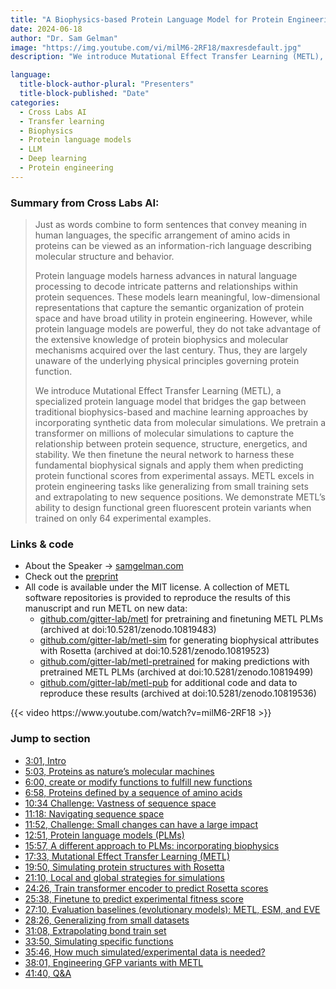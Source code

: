 ```yaml
---
title: "A Biophysics-based Protein Language Model for Protein Engineering"
date: 2024-06-18
author: "Dr. Sam Gelman"
image: "https://img.youtube.com/vi/milM6-2RF18/maxresdefault.jpg"
description: "We introduce Mutational Effect Transfer Learning (METL), a specialized protein language model that bridges the gap between traditional biophysics-based and machine learning approaches by incorporating synthetic data from molecular simulations."

language: 
  title-block-author-plural: "Presenters"
  title-block-published: "Date"
categories:
  - Cross Labs AI
  - Transfer learning
  - Biophysics
  - Protein language models
  - LLM
  - Deep learning
  - Protein engineering
---
```

### Summary from Cross Labs AI:
> Just as words combine to form sentences that convey meaning in human languages, the specific arrangement of amino acids in proteins can be viewed as an information-rich language describing molecular structure and behavior. 
> 
> Protein language models harness advances in natural language processing to decode intricate patterns and relationships within protein sequences. These models learn meaningful, low-dimensional representations that capture the semantic organization of protein space and have broad utility in protein engineering. However, while protein language models are powerful, they do not take advantage of the extensive knowledge of protein biophysics and molecular mechanisms acquired over the last century. Thus, they are largely unaware of the underlying physical principles governing protein function.
> 
> We introduce Mutational Effect Transfer Learning (METL), a specialized protein language model that bridges the gap between traditional biophysics-based and machine learning approaches by incorporating synthetic data from molecular simulations. We pretrain a transformer on millions of molecular simulations to capture the relationship between protein sequence, structure, energetics, and stability. We then finetune the neural network to harness these fundamental biophysical signals and apply them when predicting protein functional scores from experimental assays. METL excels in protein engineering tasks like generalizing from small training sets and extrapolating to new sequence positions. We demonstrate METL's ability to design functional green fluorescent protein variants when trained on only 64 experimental examples.

### Links & code
- About the Speaker → [samgelman.com](https://samgelman.com)
- Check out the [preprint](https://www.biorxiv.org/content/10.1101/2024.03.15.585128v1) 
- All code is available under the MIT license. A collection of METL software repositories is provided to reproduce the results of this manuscript and run METL on new data:
  - [github.com/gitter-lab/metl](https://github.com/gitter-lab/metl) for pretraining and finetuning METL PLMs (archived at doi:10.5281/zenodo.10819483)
  - [github.com/gitter-lab/metl-sim](https://github.com/gitter-lab/metl-sim) for generating biophysical attributes with Rosetta (archived at doi:10.5281/zenodo.10819523)
  - [github.com/gitter-lab/metl-pretrained](https://github.com/gitter-lab/metl-pretrained) for making predictions with pretrained METL PLMs (archived at doi:10.5281/zenodo.10819499)
  - [github.com/gitter-lab/metl-pub](https://github.com/gitter-lab/metl-pub) for additional code and data to reproduce these results (archived at doi:10.5281/zenodo.10819536)

{{< video https://www.youtube.com/watch?v=milM6-2RF18 >}}

### Jump to section
- <a href="https://www.youtube.com/watch?v=milM6-2RF18&t=181s" target="_blank">3:01, Intro</a>
- <a href="https://www.youtube.com/watch?v=milM6-2RF18&t=307s" target="_blank">5:03, Proteins as nature's molecular machines</a>
- <a href="https://www.youtube.com/watch?v=milM6-2RF18&t=360s" target="_blank">6:00, create or modify functions to fulfill new functions</a>
- <a href="https://www.youtube.com/watch?v=milM6-2RF18&t=360s" target="_blank">6:58, Proteins defined by a sequence of amino acids</a>
- <a href="https://www.youtube.com/watch?v=milM6-2RF18&t=634s" target="_blank">10:34 Challenge: Vastness of sequence space</a>
- <a href="https://www.youtube.com/watch?v=milM6-2RF18&t=678s" target="_blank">11:18: Navigating sequence space</a>
- <a href="https://www.youtube.com/watch?v=milM6-2RF18&t=712s" target="_blank">11:52, Challenge: Small changes can have a large impact</a>
- <a href="https://www.youtube.com/watch?v=milM6-2RF18&t=771s" target="_blank">12:51, Protein language models (PLMs)</a>
- <a href="https://www.youtube.com/watch?v=milM6-2RF18&t=957s" target="_blank">15:57, A different approach to PLMs: incorporating biophysics</a>
- <a href="https://www.youtube.com/watch?v=milM6-2RF18&t=1053s" target="_blank">17:33, Mutational Effect Transfer Learning (METL)</a>
- <a href="https://www.youtube.com/watch?v=milM6-2RF18&t=1190s" target="_blank">19:50, Simulating protein structures with Rosetta</a>
- <a href="https://www.youtube.com/watch?v=milM6-2RF18&t=1270s" target="_blank">21:10, Local and global strategies for simulations</a>
- <a href="https://www.youtube.com/watch?v=milM6-2RF18&t=1466s" target="_blank">24:26, Train transformer encoder to predict Rosetta scores</a>
- <a href="https://www.youtube.com/watch?v=milM6-2RF18&t=1538s" target="_blank">25:38, Finetune to predict experimental fitness score</a>
- <a href="https://www.youtube.com/watch?v=milM6-2RF18&t=1630s" target="_blank">27:10, Evaluation baselines (evolutionary models): METL, ESM, and EVE</a>
- <a href="https://www.youtube.com/watch?v=milM6-2RF18&t=1706s" target="_blank">28:26, Generalizing from small datasets</a>
- <a href="https://www.youtube.com/watch?v=milM6-2RF18&t=1868s" target="_blank">31:08, Extrapolating bond train set</a>
- <a href="https://www.youtube.com/watch?v=milM6-2RF18&t=2030s" target="_blank">33:50, Simulating specific functions</a>
- <a href="https://www.youtube.com/watch?v=milM6-2RF18&t=2146s" target="_blank">35:46, How much simulated/experimental data is needed?</a>
- <a href="https://www.youtube.com/watch?v=milM6-2RF18&t=2281s" target="_blank">38:01, Engineering GFP variants with METL</a>
- <a href="https://www.youtube.com/watch?v=milM6-2RF18&t=2500s" target="_blank">41:40, Q&A</a>

